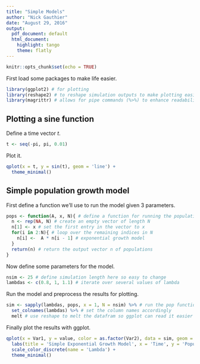 ```yaml
---
title: "Simple Models"
author: "Nick Gauthier"
date: "August 29, 2016"
output:
  pdf_document: default
  html_document:
    highlight: tango
    theme: flatly
---
```


```r
knitr::opts_chunk$set(echo = TRUE)
```
First load some packages to make life easier.
```r
library(ggplot2) # for plotting
library(reshape2) # to reshape simulation outputs to make plotting easier
library(magrittr) # allows for pipe commands (%>%) to enhance readability
```


## Plotting a sine function

Define a time vector $t$.
```r
t <- seq(-pi, pi, 0.01)
```

Plot it.
```r
qplot(x = t, y = sin(t), geom = 'line') +
  theme_minimal()
```

## Simple population growth model
First define a function we'll use to run the model given 3 parameters.

```r
pops <- function(A, x, N){ # define a function for running the population model w/ 3 parameters
  n <- rep(NA, N) # create an empty vector of length N
  n[1] <- x # set the first entry in the vector to x
  for(i in 2:N){ # loop over the remaining indices in N
    n[i] <-  A * n[i - 1] # exponential growth model
  }
  return(n) # return the output vector n of populations
}
```

Now define some parameters for the model.
```r
nsim <- 25 # define simulation length here so easy to change
lambdas <- c(0.8, 1, 1.1) # iterate over several values of lambda
```

Run the model and preprocess the results for plotting.
```r
sim <- sapply(lambdas, pops, x = 1, N = nsim) %>% # run the pop function with each value of lambda
  set_colnames(lambdas) %>% # set the column names accordingly
  melt # use reshape to melt the datafram so ggplot can read it easier
```

Finally plot the results with ggplot.
```r
qplot(x = Var1, y = value, color = as.factor(Var2), data = sim, geom = 'line') + 
  labs(title = 'Simple Exponential Growth Model', x = 'Time', y = 'Population')+
  scale_color_discrete(name = 'Lambda') +
  theme_minimal()
```
